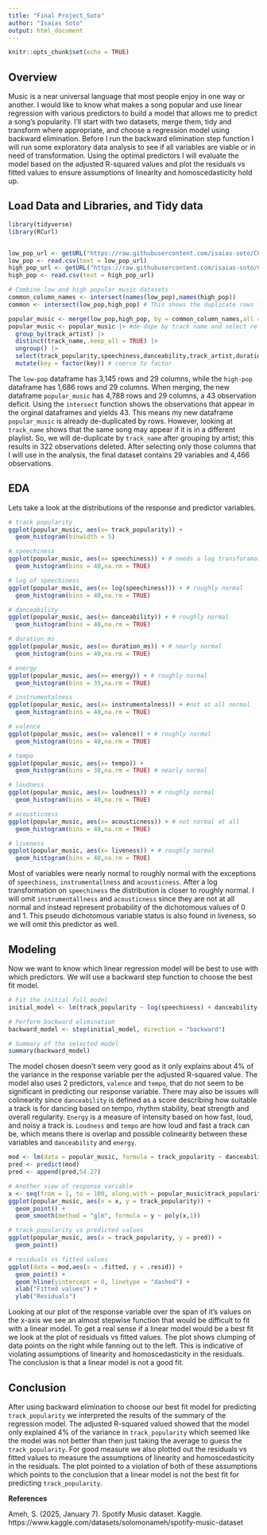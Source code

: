 ```yaml
---
title: "Final Project_Soto"
author: "Isaias Soto"
output: html_document
---
```


```r
knitr::opts_chunk$set(echo = TRUE)
```

## Overview


Music is a near universal language that most people enjoy in one way or another. I would like to know what makes a song popular and use linear regression with various predictors to build a model that allows me to predict a song's popularity. I'll start with two datasets, merge them, tidy and transform where appropriate, and choose a regression model using backward elimination. Before I run the backward elimination step function I will run some exploratory data analysis to see if all variables are viable or in need of transformation. Using the optimal predictors I will evaluate the model based on the adjusted R-squared values and plot the residuals vs fitted values to ensure assumptions of linearity and homoscedasticity hold up. 


## Load Data and Libraries, and Tidy data
```r
library(tidyverse)
library(RCurl)


low_pop_url <- getURL("https://raw.githubusercontent.com/isaias-soto/CUNY_DAT607/refs/heads/main/Final%20Project/Data/low_popularity_spotify_data.csv")
low_pop <- read.csv(text = low_pop_url)
high_pop_url <- getURL("https://raw.githubusercontent.com/isaias-soto/CUNY_DAT607/refs/heads/main/Final%20Project/Data/high_popularity_spotify_data.csv")
high_pop <- read.csv(text = high_pop_url)

# Combine low and high popular music datasets
common_column_names <- intersect(names(low_pop),names(high_pop))
common <- intersect(low_pop,high_pop) # This shows the duplicate rows from both df's

popular_music <- merge(low_pop,high_pop, by = common_column_names,all = TRUE) #merge into one df
popular_music <- popular_music |> #de-dupe by track name and select relevant columns
  group_by(track_artist) |>
  distinct(track_name,.keep_all = TRUE) |>
  ungroup() |>
  select(track_popularity,speechiness,danceability,track_artist,duration_ms,energy,playlist_genre,playlist_subgenre,track_name,mode,instrumentalness,valence,key,tempo,loudness,acousticness,liveness) |>
  mutate(key = factor(key)) # coerce to factor
```

The `low-pop` dataframe has 3,145 rows and 29 columns, while the `high-pop` dataframe has 1,686 rows and 29 columns. When merging, the new dataframe `popular_music` has 4,788 rows and 29 columns, a 43 observation deficit. Using the `intersect` function shows the observations that appear in the orginal dataframes and yields 43. This means my new dataframe `popular_music` is already de-duplicated by rows. However, looking at `track_name` shows that the same song may appear if it is in a different playlist. So, we will de-duplicate by `track_name` after grouping by artist; this results in 322 observations deleted. After selecting only those columns that I will use in the analysis, the final dataset contains 29 variables and 4,466 observations. 


## EDA

Lets take a look at the distributions of the response and predictor variables.

```r
# track popularity
ggplot(popular_music, aes(x= track_popularity)) +
  geom_histogram(binwidth = 5)

# speechiness
ggplot(popular_music, aes(x= speechiness)) + # needs a log transforamation
  geom_histogram(bins = 40,na.rm = TRUE)

# log of speechiness
ggplot(popular_music, aes(x= log(speechiness))) + # roughly normal
  geom_histogram(bins = 40,na.rm = TRUE) 

# danceability
ggplot(popular_music, aes(x= danceability)) + # roughly normal
  geom_histogram(bins = 40,na.rm = TRUE)

# duration_ms
ggplot(popular_music, aes(x= duration_ms)) + # nearly normal
  geom_histogram(bins = 40,na.rm = TRUE)

# energy
ggplot(popular_music, aes(x= energy)) + # roughly normal
  geom_histogram(bins = 35,na.rm = TRUE)

# instrumentalness
ggplot(popular_music, aes(x= instrumentalness)) + #not at all normal
  geom_histogram(bins = 40,na.rm = TRUE)

# valence
ggplot(popular_music, aes(x= valence)) + # roughly normal
  geom_histogram(bins = 40,na.rm = TRUE)

# tempo
ggplot(popular_music, aes(x= tempo)) + 
  geom_histogram(bins = 30,na.rm = TRUE) # nearly normal

# loudness
ggplot(popular_music, aes(x= loudness)) + # roughly normal
  geom_histogram(bins = 40,na.rm = TRUE)

# acousticness
ggplot(popular_music, aes(x= acousticness)) + # not normal at all
  geom_histogram(bins = 40,na.rm = TRUE)

# liveness
ggplot(popular_music, aes(x= liveness)) + # roughly normal
  geom_histogram(bins = 40,na.rm = TRUE)

```

Most of variables were nearly normal to roughly normal with the exceptions of `speechiness`, `instrumentallness` and `acousticness`. After a log transformation on `speechiness` the distribution is closer to roughly normal. I will omit `instrumentallness` and `acousticness` since they are not at all normal and instead represent probability of the dichotomous values of 0 and 1. This pseudo dichotomous variable status is also found in liveness, so we will omit this predictor as well.

## Modeling

Now we want to know which linear regression model will be best to use with which predictors. We will use a backward step function to choose the best fit model. 

```r

# Fit the initial full model
initial_model <- lm(track_popularity ~ log(speechiness) + danceability + duration_ms + energy + valence + key + tempo + loudness, data = popular_music)

# Perform backward elimination
backward_model <- step(initial_model, direction = "backward")

# Summary of the selected model
summary(backward_model)

```


The model chosen doesn't seem very good as it only explains about 4% of the variance in the response variable per the adjusted R-squared value. The model also uses 2 predictors, `valence` and `tempo`, that do not seem to be significant in predicting our response variable. There may also be issues will colinearity since `danceability` is defined as a score describing how suitable a track is for dancing based on tempo, rhythm stability, beat strength and overall regularity. `Energy` is a measure of intensity based on how fast, loud, and noisy a track is. `Loudness` and `tempo` are how loud and fast a track can be, which means there is overlap and possible colinearity between these variables and `danceability` and `energy`. 

```r
mod <- lm(data = popular_music, formula = track_popularity ~ danceability + energy + valence + tempo + loudness)
pred <- predict(mod)
pred <- append(pred,54.27)

# Another view of response variable
x <- seq(from = 1, to = 100, along.with = popular_music$track_popularity)
ggplot(popular_music, aes(x = x, y = track_popularity)) +
  geom_point() +
  geom_smooth(method = "glm", formula = y ~ poly(x,1))

# track_popularity vs predicted values
ggplot(popular_music, aes(x = track_popularity, y = pred)) +
  geom_point()

# residuals vs fitted values
ggplot(data = mod,aes(x = .fitted, y = .resid)) +
  geom_point() +
  geom_hline(yintercept = 0, linetype = "dashed") +
  xlab("Fitted values") +
  ylab("Residuals")

```


Looking at our plot of the response variable over the span of it's values on the x-axis we see an almost stepwise function that would be difficult to fit with a linear model. To get a real sense if a linear model would be a best fit we look at the plot of residuals vs fitted values. The plot shows clumping of data points on the right while fanning out to the left. This is indicative of violating assumptions of linearity and homoscedasticity in the residuals. The conclusion is that a linear model is not a good fit. 

## Conclusion 

After using backward elimination to choose our best fit model for predicting `track_popularity` we interpreted the results of the summary of the regression model. The adjusted R-squared valued showed that the model only explained 4% of the variance in `track_popularity` which seemed like the model was not better than then just taking the average to guess the `track_popularity`. For good measure we also plotted out the residuals vs fitted values to measure the assumptions of linearity and homoscedasticity in the residuals. The plot pointed to a violation of both of these assumptions which points to the conclusion that a linear model is not the best fit for predicting `track_popularity`. 

**References**

Ameh, S. (2025, January 7). Spotify Music dataset. Kaggle. https://www.kaggle.com/datasets/solomonameh/spotify-music-dataset 
